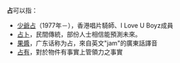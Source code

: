 '''占'''可以指：
*[[少爺占|少爺占]]（1977年－），香港唱片騎師、I Love U Boyz成員
*[[占卜|占卜]]，民間傳統，部份人士相信能預測未來。
*[[果醬|果醬]]，广东话称为占，來自英文"jam"的廣東話譯音
*[[占有|占有]]，對於物件有事實上管領力之事實

{{disambig|cat=一字消歧義}}